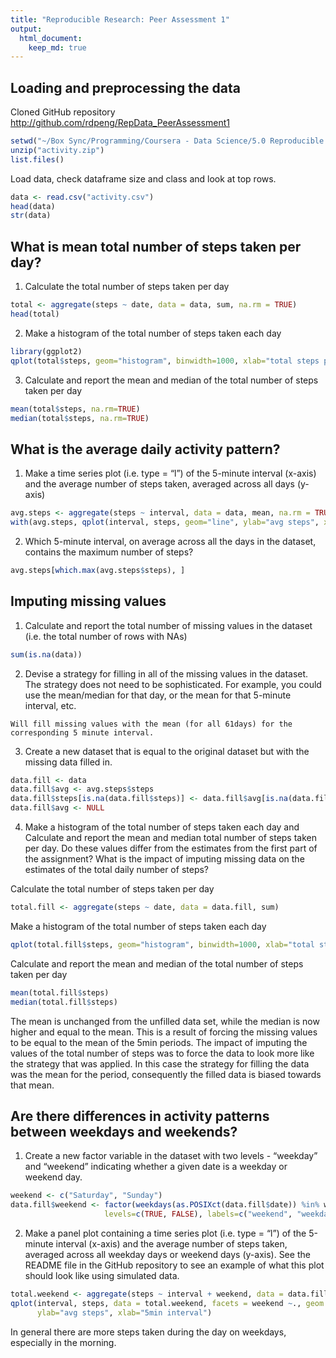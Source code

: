```yaml
---
title: "Reproducible Research: Peer Assessment 1"
output: 
  html_document:
    keep_md: true
---
```



## Loading and preprocessing the data

Cloned GitHub repository <http://github.com/rdpeng/RepData_PeerAssessment1>  
```r
setwd("~/Box Sync/Programming/Coursera - Data Science/5.0 Reproducible Research/RepData_PeerAssessment1") 
unzip("activity.zip")
list.files()
```

Load data, check dataframe size and class and look at top rows.
```r
data <- read.csv("activity.csv")
head(data)
str(data)
```

## What is mean total number of steps taken per day?

  1. Calculate the total number of steps taken per day
```r
total <- aggregate(steps ~ date, data = data, sum, na.rm = TRUE)
head(total)
```

  2. Make a histogram of the total number of steps taken each day
```r
library(ggplot2)
qplot(total$steps, geom="histogram", binwidth=1000, xlab="total steps per day")
```

  3. Calculate and report the mean and median of the total number of steps taken per day
```r
mean(total$steps, na.rm=TRUE)
median(total$steps, na.rm=TRUE)
```

## What is the average daily activity pattern?

  1. Make a time series plot (i.e. type = "l") of the 5-minute interval (x-axis) and the average number of steps taken, averaged across all days (y-axis)
```r
avg.steps <- aggregate(steps ~ interval, data = data, mean, na.rm = TRUE)
with(avg.steps, qplot(interval, steps, geom="line", ylab="avg steps", xlab="5min interval"))
```

  2. Which 5-minute interval, on average across all the days in the dataset, contains the maximum number of steps?
```r
avg.steps[which.max(avg.steps$steps), ]
```

## Imputing missing values

  1. Calculate and report the total number of missing values in the dataset (i.e. the total number of rows with NAs)

```r
sum(is.na(data))
```

  2. Devise a strategy for filling in all of the missing values in the dataset. The strategy does not need to be sophisticated. For example, you could use the mean/median for that day, or the mean for that 5-minute interval, etc.

    Will fill missing values with the mean (for all 61days) for the corresponding 5 minute interval.

  3. Create a new dataset that is equal to the original dataset but with the missing data filled in.

```r
data.fill <- data
data.fill$avg <- avg.steps$steps
data.fill$steps[is.na(data.fill$steps)] <- data.fill$avg[is.na(data.fill$steps)]
data.fill$avg <- NULL
```

4. Make a histogram of the total number of steps taken each day and Calculate and report the mean and median total number of steps taken per day. Do these values differ from the estimates from the first part of the assignment? What is the impact of imputing missing data on the estimates of the total daily number of steps?

Calculate the total number of steps taken per day
```r
total.fill <- aggregate(steps ~ date, data = data.fill, sum)
```

Make a histogram of the total number of steps taken each day
```r
qplot(total.fill$steps, geom="histogram", binwidth=1000, xlab="total steps per day", main="Filled Data")
```

Calculate and report the mean and median of the total number of steps taken per day
```r
mean(total.fill$steps)
median(total.fill$steps)
```

The mean is unchanged from the unfilled data set, while the median is now higher and equal to the mean. This is a result of forcing the missing values to be equal to the mean of the 5min periods. The impact of imputing the values of the total number of steps was to force the data to look more like the strategy that was applied. In this case the strategy for filling the data was the mean for the period, consequently the filled data is biased towards that mean.   

## Are there differences in activity patterns between weekdays and weekends?

  1. Create a new factor variable in the dataset with two levels - "weekday" and "weekend" indicating whether a given date is a weekday or weekend day.

```r
weekend <- c("Saturday", "Sunday")
data.fill$weekend <- factor(weekdays(as.POSIXct(data.fill$date)) %in% weekend, 
                     levels=c(TRUE, FALSE), labels=c("weekend", "weekday"))
```

  2. Make a panel plot containing a time series plot (i.e. type = "l") of the 5-minute interval (x-axis) and the average number of steps taken, averaged across all weekday days or weekend days (y-axis). See the README file in the GitHub repository to see an example of what this plot should look like using simulated data.

```r
total.weekend <- aggregate(steps ~ interval + weekend, data = data.fill, sum)
qplot(interval, steps, data = total.weekend, facets = weekend ~., geom = "line",
      ylab="avg steps", xlab="5min interval")
```

In general there are more steps taken during the day on weekdays, especially in the morning.













